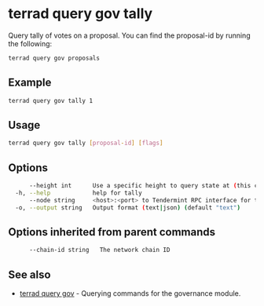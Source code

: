 # terrad query gov tally

Query tally of votes on a proposal. 
You can find the proposal-id by running the following:

```sh Terrad
terrad query gov proposals
```

## Example

```sh Terrad
terrad query gov tally 1
```

## Usage
```sh Terrad
terrad query gov tally [proposal-id] [flags]
```

## Options

```sh Terrad
      --height int      Use a specific height to query state at (this can error if the node is pruning state)
  -h, --help            help for tally
      --node string     <host>:<port> to Tendermint RPC interface for this chain (default "tcp://localhost:26657")
  -o, --output string   Output format (text|json) (default "text")
```

## Options inherited from parent commands

```sh Terrad
      --chain-id string   The network chain ID
```

## See also

* [terrad query gov](./terrad_query_gov.mdx)	 - Querying commands for the governance module.



